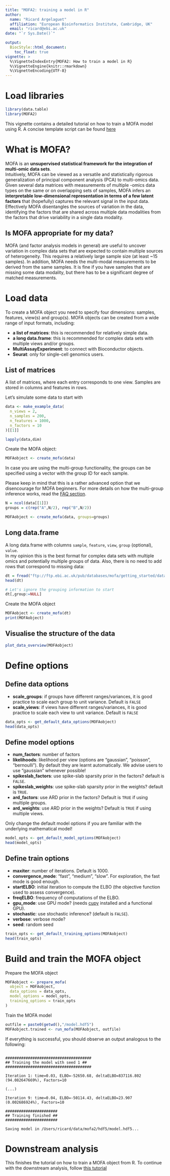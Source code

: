 ```yaml
---
title: "MOFA2: training a model in R"
author:
  name: "Ricard Argelaguet"
  affiliation: "European Bioinformatics Institute, Cambridge, UK"
  email: "ricard@ebi.ac.uk"
date: "`r Sys.Date()`"

output:
  BiocStyle::html_document:
    toc_float: true
vignette: >
  %\VignetteIndexEntry{MOFA2: How to train a model in R}
  %\VignetteEngine{knitr::rmarkdown}
  %\VignetteEncoding{UTF-8}
---
```


# Load libraries

```r
library(data.table)
library(MOFA2)
```

This vignette contains a detailed tutorial on how to train a MOFA model using R. A concise template script can be found [here](https://github.com/bioFAM/MOFA2/blob/master/template_script.R)

# What is MOFA?

MOFA is an **unsupervised statistical framework for the integration of multi-omic data sets**.  
Intuitively, MOFA can be viewed as a versatile and statistically rigorous generalization of principal component analysis (PCA) to multi-omics data. Given several data matrices with measurements of multiple -omics data types on the same or on overlapping sets of samples, MOFA infers an **interpretable low-dimensional representation in terms of a few latent factors** that (hopefully) captures the relevant signal in the input data.  
Effectively MOFA disentangles the sources of variation in the data, identifying the factors that are shared across multiple data modalities from the factors that drive variability in a single data modality.

## Is MOFA appropriate for my data?

MOFA (and factor analysis models in general) are useful to uncover variation in complex data sets that are expected to contain multiple sources of heterogeneity. This requires a relatively large sample size (at least ~15 samples). In addition, MOFA needs the multi-modal measurements to be derived from the same samples. It is fine if you have samples that are missing some data modality, but there has to be a significant degree of matched measurements. 

<!-- ## How do I prepare my data? -->

<!-- You need to normalise each data modality  -->
<!-- Missing values are allowed. -->

<!-- # Setting up `reticulate` connection with Python -->

<!-- To connect with the Python core, `MOFA2` uses the `reticulate` package. Most of the times this is straightforward, but it may require some configuration if you have multiple conda environments and versions of Python installed. -->

<!-- ``` -->
<!-- library(reticulate) -->

<!-- # Option 1: Using a specific python binary -->
<!-- use_python("/home/user/python", required = TRUE) -->

<!-- # Option 2: Using a conda enviroment called "r-reticulate" -->
<!-- use_condaenv("r-reticulate", required = TRUE) -->

<!-- # If successful, you should be able to run the following two lines without error: -->
<!-- mofa <- import("mofapy2") -->
<!-- mofa_entrypoint <- mofa$run.entry_point$entry_point() -->
<!-- ``` -->
<!-- If you have problems, please read the [FAQ](https://github.com/bioFAM/MOFA2). If the problem persists, contact us.   -->
<!-- Read more about the [reticulate](https://rstudio.github.io/reticulate/) package and [how it integrates Python and R](https://rstudio.github.io/reticulate/articles/versions.html). -->


# Load data

To create a MOFA object you need to specify four dimensions: samples, features, view(s) and group(s). MOFA objects can be created from a wide range of input formats, including:  

- **a list of matrices**: this is recommended for relatively simple data.
- **a long data.frame**: this is recommended for complex data sets with multiple views and/or groups.
- **MultiAssayExperiment**: to connect with Bioconductor objects.
- **Seurat**: only for single-cell genomics users.

## List of matrices

A list of matrices, where each entry corresponds to one view. Samples are stored in columns and features in rows.

Let's simulate some data to start with
```r
data <- make_example_data(
  n_views = 2, 
  n_samples = 200, 
  n_features = 1000, 
  n_factors = 10
)[[1]]

lapply(data,dim)
```

Create the MOFA object:
```r
MOFAobject <- create_mofa(data)
```

In case you are using the multi-group functionality, the groups can be specified using a vector with the group ID for each sample.  

Please keep in mind that this is a rather advanced option that we disencourage for MOFA beginners. For more details on how the multi-group inference works, read the [FAQ section](https://github.com/bioFAM/MOFA2#2-faq-on-the-multi-group-functionality). 

```r
N = ncol(data[[1]])
groups = c(rep("A",N/2), rep("B",N/2))

MOFAobject <- create_mofa(data, groups=groups)
```

## Long data.frame

A long data.frame with columns `sample`, `feature`, `view`, `group` (optional), `value`.  
In my opinion this is the best format for complex data sets with multiple omics and potentially multiple groups of data. Also, there is no need to add rows that correspond to missing data:

```r
dt = fread("ftp://ftp.ebi.ac.uk/pub/databases/mofa/getting_started/data.txt.gz")
head(dt)

# Let's ignore the grouping information to start
dt[,group:=NULL]
```

Create the MOFA object
```r
MOFAobject <- create_mofa(dt)
print(MOFAobject)
```

## Visualise the structure of the data 
```r
plot_data_overview(MOFAobject)
```

# Define options 

## Define data options

- **scale_groups**: if groups have different ranges/variances, it is good practice to scale each group to unit variance. Default is `FALSE`
- **scale_views**: if views have different ranges/variances, it is good practice to scale each view to unit variance. Default is `FALSE`
```r
data_opts <- get_default_data_options(MOFAobject)
head(data_opts)
```

## Define model options

- **num_factors**: number of factors
- **likelihoods**: likelihood per view (options are "gaussian", "poisson", "bernoulli"). By default they are learnt automatically. We advise users to use "gaussian" whenever possible!
- **spikeslab_factors**: use spike-slab sparsity prior in the factors? default is `FALSE`.
- **spikeslab_weights**: use spike-slab sparsity prior in the weights? default is `TRUE`.
- **ard_factors**: use ARD prior in the factors? Default is `TRUE` if using multiple groups.
- **ard_weights**: use ARD prior in the weights? Default is `TRUE` if using multiple views.

Only change the default model options if you are familiar with the underlying mathematical model!

```r
model_opts <- get_default_model_options(MOFAobject)
head(model_opts)
```


## Define train options

- **maxiter**: number of iterations. Default is 1000.
- **convergence_mode**: "fast", "medium", "slow". For exploration, the fast mode is good enough.
- **startELBO**: initial iteration to compute the ELBO (the objective function used to assess convergence).
- **freqELBO**: frequency of computations of the ELBO.
- **gpu_mode**: use GPU mode? (needs [cupy](https://cupy.chainer.org/) installed and a functional GPU).
- **stochastic**: use stochastic inference? (default is `FALSE`).
- **verbose**: verbose mode?
- **seed**: random seed

```r
train_opts <- get_default_training_options(MOFAobject)
head(train_opts)
```

# Build and train the MOFA object 

Prepare the MOFA object
```r
MOFAobject <- prepare_mofa(
  object = MOFAobject,
  data_options = data_opts,
  model_options = model_opts,
  training_options = train_opts
)
```

Train the MOFA model
```r
outfile = paste0(getwd(),"/model.hdf5")
MOFAobject.trained <- run_mofa(MOFAobject, outfile)
```

If everything is successful, you should observe an output analogous to the following:
```

######################################
## Training the model with seed 1 ##
######################################

Iteration 1: time=0.03, ELBO=-52650.68, deltaELBO=837116.802 (94.082647669%), Factors=10

(...)

Iteration 9: time=0.04, ELBO=-50114.43, deltaELBO=23.907 (0.002686924%), Factors=10

#######################
## Training finished ##
#######################

Saving model in /Users/ricard/data/mofa2/hdf5/model.hdf5...
```

# Downstream analysis

This finishes the tutorial on how to train a MOFA object from R. To continue with the downstream analysis, follow [this tutorial](https://raw.githack.com/bioFAM/MOFA2/master/MOFA2/vignettes/downstream_analysis.html)
